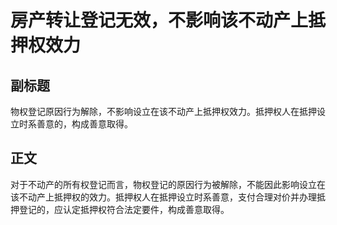 # 房产转让登记无效，不影响该不动产上抵押权效力
## 副标题
物权登记原因行为解除，不影响设立在该不动产上抵押权效力。抵押权人在抵押设立时系善意的，构成善意取得。
## 正文
对于不动产的所有权登记而言，物权登记的原因行为被解除，不能因此影响设立在该不动产上抵押权的效力。抵押权人在抵押设立时系善意，支付合理对价并办理抵押登记的，应认定抵押权符合法定要件，构成善意取得。